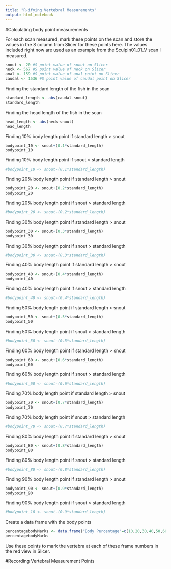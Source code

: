 ```yaml
---
title: "R-ifying Vertebral Measurements"
output: html_notebook
---
```



#Calculating body point measurements

For each scan measured, mark these points on the scan and store the values in the S column from Slicer for these points here. The values included right now are used as an example from the Sculpin01_01_V scan I measured.
```r
snout <- 20 #S point value of snout on Slicer 
neck <- 567 #S point value of neck on Slicer 
anal <- 159 #S point value of anal point on Slicer 
caudal <- 1536 #S point value of caudal point on Slicer 
```

Finding the standard length of the fish in the scan 
```r
standard_length <- abs(caudal-snout)
standard_length
```

Finding the head length of the fish in the scan
```r
head_length <- abs(neck-snout)
head_length
```

Finding 10% body length point if standard length > snout
```r
bodypoint_10 <- snout+(0.1*standard_length)
bodypoint_10
```

Finding 10% body length point if snout > standard length 
```r
#bodypoint_10 <- snout-(0.1*standard_length)
```

Finding 20% body length point if standard length > snout
```r
bodypoint_20 <- snout+(0.2*standard_length)
bodypoint_20
```

Finding 20% body length point if snout > standard length 
```r
#bodypoint_20 <- snout-(0.2*standard_length)
```

Finding 30% body length point if standard length > snout
```r
bodypoint_30 <- snout+(0.3*standard_length)
bodypoint_30
```

Finding 30% body length point if snout > standard length 
```r
#bodypoint_30 <- snout-(0.3*standard_length)
```

Finding 40% body length point if standard length > snout
```r
bodypoint_40 <- snout+(0.4*standard_length)
bodypoint_40
```

Finding 40% body length point if snout > standard length 
```r
#bodypoint_40 <- snout-(0.4*standard_length)
```

Finding 50% body length point if standard length > snout
```r
bodypoint_50 <- snout+(0.5*standard_length)
bodypoint_50
```

Finding 50% body length point if snout > standard length 
```r
#bodypoint_50 <- snout-(0.5*standard_length)
```

Finding 60% body length point if standard length > snout
```r
bodypoint_60 <- snout+(0.6*standard_length)
bodypoint_60
```

Finding 60% body length point if snout > standard length 
```r
#bodypoint_60 <- snout-(0.6*standard_length)
```

Finding 70% body length point if standard length > snout
```r
bodypoint_70 <- snout+(0.7*standard_length)
bodypoint_70
```

Finding 70% body length point if snout > standard length 
```r
#bodypoint_70 <- snout-(0.7*standard_length)
```

Finding 80% body length point if standard length > snout
```r
bodypoint_80 <- snout+(0.8*standard_length)
bodypoint_80
```

Finding 80% body length point if snout > standard length 
```r
#bodypoint_80 <- snout-(0.8*standard_length)
```

Finding 90% body length point if standard length > snout
```r
bodypoint_90 <- snout+(0.9*standard_length)
bodypoint_90
```

Finding 90% body length point if snout > standard length 
```r
#bodypoint_10 <- snout-(0.9*standard_length)
```

Create a data frame with the body points
```r
percentagebodyMarks <- data.frame("Body Percentage"=c(10,20,30,40,50,60,70,80,90), "Frame Number in Scan"=c(bodypoint_10,bodypoint_20,bodypoint_30,bodypoint_40,bodypoint_50,bodypoint_60,bodypoint_70,bodypoint_80,bodypoint_90))
percentagebodyMarks
```
Use these points to mark the vertebra at each of these frame numbers in the red view in Slicer.

#Recording Vertebral Measurement Points




